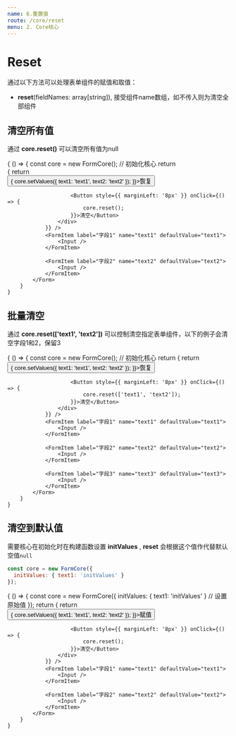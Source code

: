 ```yaml
---
name: 6.重置值
route: /core/reset
menu: 2. Core核心
---
```



# Reset

通过以下方法可以处理表单组件的赋值和取值：

* **reset**(fieldNames: array[string]), 接受组件name数组，如不传入则为清空全部组件

## 清空所有值

通过 **core.reset()** 可以清空所有值为null

<Playground>
    {
        () => {
            const core = new FormCore(); // 初始化核心
            return <Form core={core}>
                <FormItem label="reset" render={() => {
                    return <div>
                        <Button onClick={() => {
                            core.setValues({ text1: 'text1', text2: 'text2' });
                        }}>恢复</Button>

                        <Button style={{ marginLeft: '8px' }} onClick={() => {
                            core.reset();
                        }}>清空</Button>
                    </div>
                }} />
                <FormItem label="字段1" name="text1" defaultValue="text1">
                    <Input />
                </FormItem>

                <FormItem label="字段2" name="text2" defaultValue="text2">
                    <Input />
                </FormItem>
            </Form>
        }
    }
</Playground>

## 批量清空

通过 **core.reset(['text1', 'text2'])** 可以控制清空指定表单组件，以下的例子会清空字段1和2，保留3

<Playground>
    {
        () => {
            const core = new FormCore(); // 初始化核心
            return <Form core={core}>
                <FormItem label="reset" render={() => {
                    return <div>
                        <Button onClick={() => {
                            core.setValues({ text1: 'text1', text2: 'text2' });
                        }}>恢复</Button>

                        <Button style={{ marginLeft: '8px' }} onClick={() => {
                            core.reset(['text1', 'text2']);
                        }}>清空</Button>
                    </div>
                }} />
                <FormItem label="字段1" name="text1" defaultValue="text1">
                    <Input />
                </FormItem>

                <FormItem label="字段2" name="text2" defaultValue="text2">
                    <Input />
                </FormItem>

                <FormItem label="字段3" name="text3" defaultValue="text3">
                    <Input />
                </FormItem>
            </Form>
        }
    }
</Playground>

## 清空到默认值

需要核心在初始化时在构建函数设置 **initValues** , **reset** 会根据这个值作代替默认空值`null`

```jsx
const core = new FormCore({
  initValues: { text1: 'initValues' }
});
```

<Playground>
    {
        () => {
            const core = new FormCore({
              initValues: { text1: 'initValues' } // 设置原始值
            });
            return <Form core={core}>
                <FormItem label="reset" render={() => {
                    return <div>
                        <Button onClick={() => {
                            core.setValues({ text1: 'text1', text2: 'text2' });
                        }}>赋值</Button>

                        <Button style={{ marginLeft: '8px' }} onClick={() => {
                            core.reset();
                        }}>清空</Button>
                    </div>
                }} />
                <FormItem label="字段1" name="text1" defaultValue="text1">
                    <Input />
                </FormItem>

                <FormItem label="字段2" name="text2" defaultValue="text2">
                    <Input />
                </FormItem>
            </Form>
        }
    }
</Playground>
